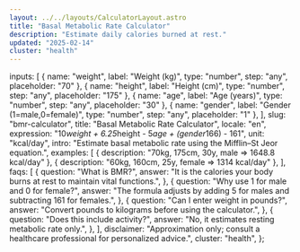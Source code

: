 ```yaml
---
layout: ../../layouts/CalculatorLayout.astro
title: "Basal Metabolic Rate Calculator"
description: "Estimate daily calories burned at rest."
updated: "2025-02-14"
cluster: "health"
---
```



  inputs: [
    { name: "weight", label: "Weight (kg)", type: "number", step: "any", placeholder: "70" },
    { name: "height", label: "Height (cm)", type: "number", step: "any", placeholder: "175" },
    { name: "age", label: "Age (years)", type: "number", step: "any", placeholder: "30" },
    { name: "gender", label: "Gender (1=male,0=female)", type: "number", step: "any", placeholder: "1" },
  ],
  slug: "bmr-calculator",
  title: "Basal Metabolic Rate Calculator",
  locale: "en",
  expression: "10*weight + 6.25*height - 5*age + (gender*166) - 161",
  unit: "kcal/day",
  intro: "Estimate basal metabolic rate using the Mifflin–St Jeor equation.",
  examples: [
    { description: "70kg, 175cm, 30y, male ⇒ 1648.8 kcal/day" },
    { description: "60kg, 160cm, 25y, female ⇒ 1314 kcal/day" },
  ],
  faqs: [
    {
      question: "What is BMR?",
      answer: "It is the calories your body burns at rest to maintain vital functions.",
    },
    {
      question: "Why use 1 for male and 0 for female?",
      answer: "The formula adjusts by adding 5 for males and subtracting 161 for females.",
    },
    {
      question: "Can I enter weight in pounds?",
      answer: "Convert pounds to kilograms before using the calculator.",
    },
    {
      question: "Does this include activity?",
      answer: "No, it estimates resting metabolic rate only.",
    },
  ],
  disclaimer: "Approximation only; consult a healthcare professional for personalized advice.",
  cluster: "health",
};

<Calculator schema={schema} />
